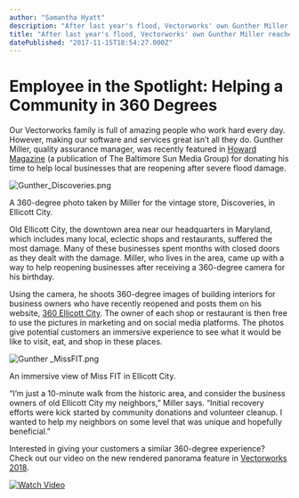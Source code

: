 ```yaml
---
author: "Samantha Hyatt"
description: "After last year's flood, Vectorworks' own Gunther Miller reached out to help local businesses with 360-degree photos. "
title: "After last year's flood, Vectorworks' own Gunther Miller reached out to help local businesses with 360-degree photos. " 
datePublished: "2017-11-15T18:54:27.000Z"
---
```

# Employee in the Spotlight: Helping a Community in 360 Degrees

Our Vectorworks family is full of amazing people who work hard every day. However, making our software and services great isn’t all they do. Gunther Miller, quality assurance manager, was recently featured in [Howard Magazine](http://www.baltimoresun.com/news/maryland/howard/howard-magazine/bs-mg-ho-360-ellicott-city-20171009-story.html) (a publication of The Baltimore Sun Media Group) for donating his time to help local businesses that are reopening after severe flood damage.

![Gunther_Discoveries.png](https://blog.vectorworks.net/hs-fs/hubfs/Blog%20Images/171115_Gunther/Gunther_Discoveries.png?width=621&height=317&name=Gunther_Discoveries.png)

A 360-degree photo taken by Miller for the vintage store, Discoveries, in Ellicott City.

Old Ellicott City, the downtown area near our headquarters in Maryland, which includes many local, eclectic shops and restaurants, suffered the most damage. Many of these businesses spent months with closed doors as they dealt with the damage. Miller, who lives in the area, came up with a way to help reopening businesses after receiving a 360-degree camera for his birthday.

Using the camera, he shoots 360-degree images of building interiors for business owners who have recently reopened and posts them on his website, [360 Ellicott City](http://www.360ellicottcity.com/). The owner of each shop or restaurant is then free to use the pictures in marketing and on social media platforms. The photos give potential customers an immersive experience to see what it would be like to visit, eat, and shop in these places.

![Gunther _MissFIT.png](https://blog.vectorworks.net/hs-fs/hubfs/Blog%20Images/171115_Gunther/Gunther%20_MissFIT.png?width=621&height=317&name=Gunther%20_MissFIT.png)

An immersive view of Miss FIT in Ellicott City. 

“I’m just a 10-minute walk from the historic area, and consider the business owners of old Ellicott City my neighbors,” Miller says. “Initial recovery efforts were kick started by community donations and volunteer cleanup. I wanted to help my neighbors on some level that was unique and hopefully beneficial.”

Interested in giving your customers a similar 360-degree experience? Check out our video on the new rendered panorama feature in [Vectorworks 2018](http://www.vectorworks.net/en/2018?utm%5Fcampaign=blog&utm%5Fsource=intext&utm%5Fmedium=planetvectorworks&utm%5Fcontent=gunther111517). 

[![Watch Video](https://no-cache.hubspot.com/cta/default/3018241/a5eb199f-c554-4d54-b982-00be55357bac.png)](https://cta-redirect.hubspot.com/cta/redirect/3018241/a5eb199f-c554-4d54-b982-00be55357bac) 

 